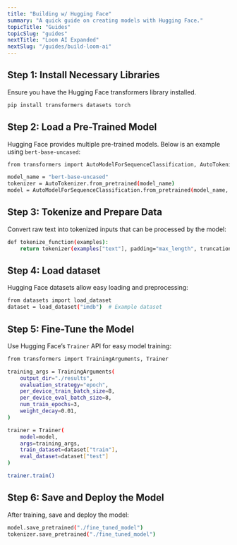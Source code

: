 ```yaml
---
title: "Building w/ Hugging Face"
summary: "A quick guide on creating models with Hugging Face."
topicTitle: "Guides"
topicSlug: "guides"
nextTitle: "Loom AI Expanded"
nextSlug: "/guides/build-loom-ai"   
---
```


## Step 1: Install Necessary Libraries

Ensure you have the Hugging Face transformers library installed.

```bash
pip install transformers datasets torch
```

## Step 2: Load a Pre-Trained Model

Hugging Face provides multiple pre-trained models. Below is an example using `bert-base-uncased`:

```bash
from transformers import AutoModelForSequenceClassification, AutoTokenizer

model_name = "bert-base-uncased"
tokenizer = AutoTokenizer.from_pretrained(model_name)
model = AutoModelForSequenceClassification.from_pretrained(model_name, num_labels=2)
```

## Step 3: Tokenize and Prepare Data

Convert raw text into tokenized inputs that can be processed by the model:

```bash
def tokenize_function(examples):
    return tokenizer(examples["text"], padding="max_length", truncation=True)
```

## Step 4: Load dataset

Hugging Face datasets allow easy loading and preprocessing:

```bash
from datasets import load_dataset
dataset = load_dataset("imdb")  # Example dataset
```

## Step 5: Fine-Tune the Model

Use Hugging Face’s `Trainer` API for easy model training:

```bash
from transformers import TrainingArguments, Trainer

training_args = TrainingArguments(
    output_dir="./results",
    evaluation_strategy="epoch",
    per_device_train_batch_size=8,
    per_device_eval_batch_size=8,
    num_train_epochs=3,
    weight_decay=0.01,
)

trainer = Trainer(
    model=model,
    args=training_args,
    train_dataset=dataset["train"],
    eval_dataset=dataset["test"]
)

trainer.train()
```

## Step 6: Save and Deploy the Model

After training, save and deploy the model:

```bash
model.save_pretrained("./fine_tuned_model")
tokenizer.save_pretrained("./fine_tuned_model")
```